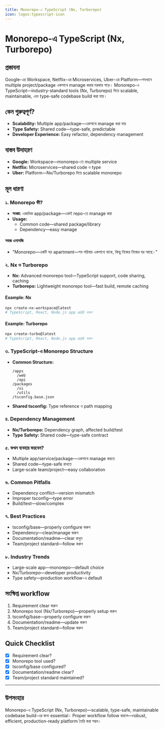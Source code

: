 ```yaml
---
title: Monorepo-এ TypeScript (Nx, Turborepo)
icon: logos:typescript-icon
---
```


# Monorepo-এ TypeScript (Nx, Turborepo)

## প্রস্তাবনা

Google-এর Workspace, Netflix-এর Microservices, Uber-এর Platform—সবখানে multiple project/package একসাথে manage করার দরকার পড়ে। Monorepo-এ TypeScript—industry-standard tools (Nx, Turborepo) দিয়ে scalable, maintainable, এবং type-safe codebase build করা যায়।

## কেন গুরুত্বপূর্ণ?

- **Scalability:** Multiple app/package—একসাথে manage করা যায়
- **Type Safety:** Shared code—type-safe, predictable
- **Developer Experience:** Easy refactor, dependency management

## বাস্তব উদাহরণ

- **Google:** Workspace—monorepo-তে multiple service
- **Netflix:** Microservices—shared code ও type
- **Uber:** Platform—Nx/Turborepo দিয়ে scalable monorepo

## মূল ধারণা

### ১. Monorepo কী?

- **সংজ্ঞা:** একাধিক app/package—একই repo-তে manage করা
- **Usage:**
  - Common code—shared package/library
  - Dependency—easy manage

#### সহজ এনালজি

- "Monorepo—একটি বড় apartment—সব পরিবার একসাথে থাকে, কিন্তু নিজের নিজের ঘর আছে।"

### ২. Nx ও Turborepo

- **Nx:** Advanced monorepo tool—TypeScript support, code sharing, caching
- **Turborepo:** Lightweight monorepo tool—fast build, remote caching

#### Example: Nx
```bash
npx create-nx-workspace@latest
# TypeScript, React, Node.js app add করুন
```

#### Example: Turborepo
```bash
npx create-turbo@latest
# TypeScript, React, Node.js app add করুন
```

### ৩. TypeScript-এ Monorepo Structure

- **Common Structure:**
  ```
  /apps
    /web
    /api
  /packages
    /ui
    /utils
  /tsconfig.base.json
  ```
- **Shared tsconfig:** Type reference ও path mapping

### ৪. Dependency Management

- **Nx/Turborepo:** Dependency graph, affected build/test
- **Type Safety:** Shared code—type-safe contract

### ৫. কখন ব্যবহার করবেন?

- Multiple app/service/package—একসাথে manage করতে
- Shared code—type-safe রাখতে
- Large-scale team/project—easy collaboration

### ৬. Common Pitfalls

- Dependency conflict—version mismatch
- Improper tsconfig—type error
- Build/test—slow/complex

### ৭. Best Practices

- tsconfig/base—properly configure করুন
- Dependency—clear/manage করুন
- Documentation/readme—clear রাখুন
- Team/project standard—follow করুন

### ৮. Industry Trends

- Large-scale app—monorepo—default choice
- Nx/Turborepo—developer productivity
- Type safety—production workflow-এ default

## সংক্ষিপ্ত workflow

1. Requirement clear করুন
2. Monorepo tool (Nx/Turborepo)—properly setup করুন
3. tsconfig/base—properly configure করুন
4. Documentation/readme—update করুন
5. Team/project standard—follow করুন

## Quick Checklist

- [x] Requirement clear?
- [x] Monorepo tool used?
- [x] tsconfig/base configured?
- [x] Documentation/readme clear?
- [x] Team/project standard maintained?

---

## উপসংহার

Monorepo-এ TypeScript (Nx, Turborepo)—scalable, type-safe, maintainable codebase build-এর জন্য essential। Proper workflow follow করলে—robust, efficient, production-ready platform তৈরি করা সম্ভব।

